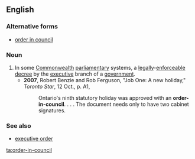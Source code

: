 ==English==
{{wikipedia|Order-in-Council}}

===Alternative forms===
*[[order in council]]

===Noun===
{{en-noun|head=[[order]]-[[in]]-[[council]]|orders-in-council}}

# In some [[Commonwealth]] [[parliamentary]] systems, a [[legally]]-[[enforceable]] [[decree]] by the [[executive]] branch of a [[government]].
#*'''2007''', Robert Benzie and Rob Ferguson, "Job One: A new holiday," ''Toronto Star'', 12 Oct., p. A1,
#*:Ontario's ninth statutory holiday was approved with an '''order-in-council'''. . . . The document needs only to have two cabinet signatures.

===See also===
*[[executive order]]

[[ta:order-in-council]]